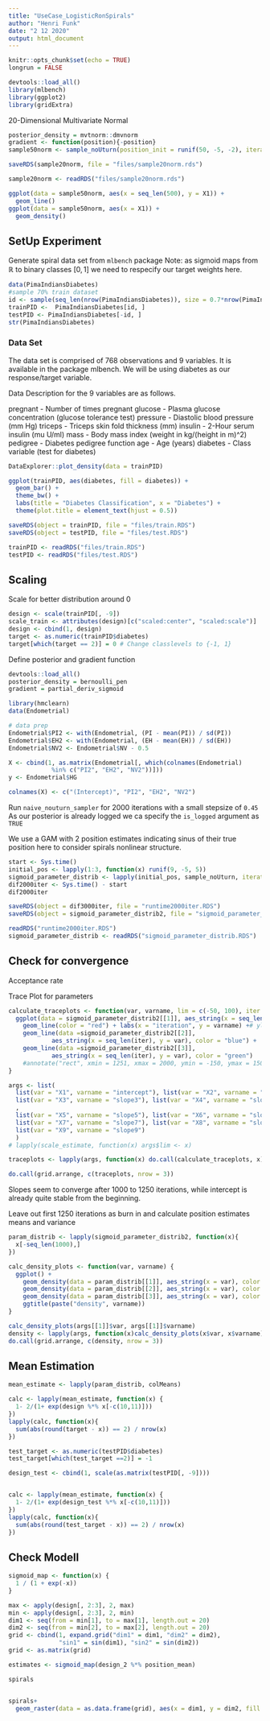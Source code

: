 ```yaml
---
title: "UseCase_LogisticRonSpirals"
author: "Henri Funk"
date: "2 12 2020"
output: html_document
---
```


```r
knitr::opts_chunk$set(echo = TRUE)
longrun = FALSE

devtools::load_all()
library(mlbench)
library(ggplot2)
library(gridExtra)
```

20-Dimensional Multivariate Normal

```r
posterior_density = mvtnorm::dmvnorm
gradient <- function(position){-position}
sample50norm <- sample_noUturn(position_init = runif(50, -5, -2), iteration = 500, is_log = FALSE)
```

```r
saveRDS(sample20norm, file = "files/sample20norm.rds")
```

```r
sample20norm <- readRDS("files/sample20norm.rds")
```

```r
ggplot(data = sample50norm, aes(x = seq_len(500), y = X1)) +
  geom_line()
ggplot(data = sample50norm, aes(x = X1)) +
  geom_density()
```





<!--
To recheck the code is still up to date and syntax sticks to the current mlr3 version initialize `long_run = TRUE`.
This will run *all* code chunks no matter the computational effort.
-->

## SetUp Experiment

Generate spiral data set from `mlbench` package
Note: as sigmoid maps from $\mathbb{R}$ to binary classes $[0, 1]$ we need to respecify our target weights here.

```r
data(PimaIndiansDiabetes)
#sample 70% train dataset
id <- sample(seq_len(nrow(PimaIndiansDiabetes)), size = 0.7*nrow(PimaIndiansDiabetes))
trainPID <-  PimaIndiansDiabetes[id, ]
testPID <- PimaIndiansDiabetes[-id, ]
str(PimaIndiansDiabetes)
```

### Data Set

The data set is comprised of 768 observations and 9 variables. It is available in the package mlbench. We will be using diabetes as our response/target variable.

Data Description for the 9 variables are as follows.

pregnant - Number of times pregnant
glucose - Plasma glucose concentration (glucose tolerance test)
pressure - Diastolic blood pressure (mm Hg)
triceps - Triceps skin fold thickness (mm)
insulin - 2-Hour serum insulin (mu U/ml)
mass - Body mass index (weight in kg/(height in m)^2)
pedigree - Diabetes pedigree function
age - Age (years)
diabetes - Class variable (test for diabetes)

```r
DataExplorer::plot_density(data = trainPID)

ggplot(trainPID, aes(diabetes, fill = diabetes)) + 
  geom_bar() +
  theme_bw() +
  labs(title = "Diabetes Classification", x = "Diabetes") +
  theme(plot.title = element_text(hjust = 0.5))
```


```r
saveRDS(object = trainPID, file = "files/train.RDS")
saveRDS(object = testPID, file = "files/test.RDS")
```

```r
trainPID <- readRDS("files/train.RDS")
testPID <- readRDS("files/test.RDS")
```

## Scaling

Scale for better distribution around 0


```r
design <- scale(trainPID[, -9])
scale_train <- attributes(design)[c("scaled:center", "scaled:scale")]
design <- cbind(1, design)
target <- as.numeric(trainPID$diabetes)
target[which(target == 2)] = 0 # Change classlevels to {-1, 1}
```

Define posterior and gradient function

```r
devtools::load_all()
posterior_density = bernoulli_pen
gradient = partial_deriv_sigmoid
```
```r
library(hmclearn)
data(Endometrial)

# data prep
Endometrial$PI2 <- with(Endometrial, (PI - mean(PI)) / sd(PI))
Endometrial$EH2 <- with(Endometrial, (EH - mean(EH)) / sd(EH))
Endometrial$NV2 <- Endometrial$NV - 0.5

X <- cbind(1, as.matrix(Endometrial[, which(colnames(Endometrial)
            %in% c("PI2", "EH2", "NV2"))]))
y <- Endometrial$HG

colnames(X) <- c("(Intercept)", "PI2", "EH2", "NV2")
```


Run `naive_nouturn_sampler` for 2000 iterations with a small stepsize of `0.45`
As our posterior is already logged we ca specify the `is_logged` argument as `TRUE`

We use a GAM with 2 position estimates indicating sinus of their true position here
to consider spirals nonlinear structure.

```r
start <- Sys.time()
initial_pos <- lapply(1:3, function(x) runif(9, -5, 5))
sigmoid_parameter_distrib <- lapply(initial_pos, sample_noUturn, iteration = 2e3, design = design, target = target, is_log = TRUE, seed = 123L, target_accpentance = .39, max_tree_depth = 11L)
dif2000iter <- Sys.time() - start
dif2000iter
```

```r
saveRDS(object = dif3000iter, file = "runtime2000iter.RDS")
saveRDS(object = sigmoid_parameter_distrib2, file = "sigmoid_parameter_distrib2.RDS")
```

```r
readRDS("runtime2000iter.RDS")
sigmoid_parameter_distrib <- readRDS("sigmoid_parameter_distrib.RDS")
```

## Check for convergence

Acceptance rate

Trace Plot for parameters

```r
calculate_traceplots <- function(var, varname, lim = c(-50, 100), iter = 3e3){
  ggplot(data = sigmoid_parameter_distrib2[[1]], aes_string(x = seq_len(iter), y = var)) +
    geom_line(color = "red") + labs(x = "iteration", y = varname) +# ylim(lim) +
    geom_line(data =sigmoid_parameter_distrib2[[2]],
            aes_string(x = seq_len(iter), y = var), color = "blue") +
    geom_line(data =sigmoid_parameter_distrib2[[3]],
            aes_string(x = seq_len(iter), y = var), color = "green")
    #annotate("rect", xmin = 1251, xmax = 2000, ymin = -150, ymax = 150, alpha = .2)
}

args <- list(
  list(var = "X1", varname = "intercept"), list(var = "X2", varname = "slope2"),
  list(var = "X3", varname = "slope3"), list(var = "X4", varname = "slope4")
  ,
  list(var = "X5", varname = "slope5"), list(var = "X6", varname = "slope6"),
  list(var = "X7", varname = "slope7"), list(var = "X8", varname = "slope8"),
  list(var = "X9", varname = "slope9")
  )
# lapply(scale_estimate, function(x) args$lim <- x)

traceplots <- lapply(args, function(x) do.call(calculate_traceplots, x))

do.call(grid.arrange, c(traceplots, nrow = 3))

```

Slopes seem to converge after 1000 to 1250 iterations, while intercept is already quite stable from the beginning.

\rightarrow Leave out first 1250 iterations as burn in and calculate position estimates means and variance

```r
param_distrib <- lapply(sigmoid_parameter_distrib2, function(x){
  x[-seq_len(1000),]
})

calc_density_plots <- function(var, varname) {
  ggplot() +
    geom_density(data = param_distrib[[1]], aes_string(x = var), color = "red") + 
    geom_density(data = param_distrib[[2]], aes_string(x = var), color = "blue") + 
    geom_density(data = param_distrib[[3]], aes_string(x = var), color = "green") +
    ggtitle(paste("density", varname))
}

calc_density_plots(args[[1]]$var, args[[1]]$varname)
density <- lapply(args, function(x)calc_density_plots(x$var, x$varname))
do.call(grid.arrange, c(density, nrow = 3))
```

## Mean Estimation

```r
mean_estimate <- lapply(param_distrib, colMeans)

calc <- lapply(mean_estimate, function(x) {
  1- 2/(1+ exp(design %*% x[-c(10,11)]))
})
lapply(calc, function(x){
  sum(abs(round(target - x)) == 2) / nrow(x)
})
```

```r
test_target <- as.numeric(testPID$diabetes)
test_target[which(test_target ==2)] = -1

design_test <- cbind(1, scale(as.matrix(testPID[, -9])))


calc <- lapply(mean_estimate, function(x) {
  1- 2/(1+ exp(design_test %*% x[-c(10,11)]))
})
lapply(calc, function(x){
  sum(abs(round(test_target - x)) == 2) / nrow(x)
})
```


## Check Modell

```r
sigmoid_map <- function(x) {
  1 / (1 + exp(-x))
}

max <- apply(design[, 2:3], 2, max)
min <- apply(design[, 2:3], 2, min)
dim1 <- seq(from = min[1], to = max[1], length.out = 20)
dim2 <- seq(from = min[2], to = max[2], length.out = 20)
grid <- cbind(1, expand.grid("dim1" = dim1, "dim2" = dim2),
              "sin1" = sin(dim1), "sin2" = sin(dim2))
grid <- as.matrix(grid)

estimates <- sigmoid_map(design_2 %*% position_mean)

spirals


spirals+
  geom_raster(data = as.data.frame(grid), aes(x = dim1, y = dim2, fill = estimates))
```

